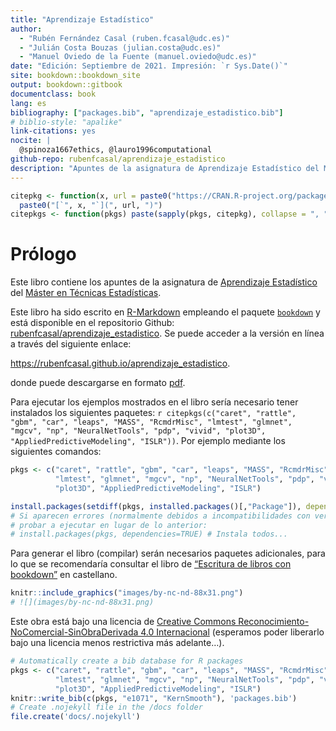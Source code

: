 ```yaml
--- 
title: "Aprendizaje Estadístico"
author: 
  - "Rubén Fernández Casal (ruben.fcasal@udc.es)"
  - "Julián Costa Bouzas (julian.costa@udc.es)"
  - "Manuel Oviedo de la Fuente (manuel.oviedo@udc.es)"
date: "Edición: Septiembre de 2021. Impresión: `r Sys.Date()`"
site: bookdown::bookdown_site
output: bookdown::gitbook
documentclass: book
lang: es
bibliography: ["packages.bib", "aprendizaje_estadistico.bib"]
# biblio-style: "apalike"
link-citations: yes
nocite: |
  @spinoza1667ethics, @lauro1996computational
github-repo: rubenfcasal/aprendizaje_estadistico
description: "Apuntes de la asignatura de Aprendizaje Estadístico del Máster en Técnicas Estadísticas."
---
```


```r
citepkg <- function(x, url = paste0("https://CRAN.R-project.org/package=", x))
  paste0("[`", x, "`](", url, ")")
citepkgs <- function(pkgs) paste(sapply(pkgs, citepkg), collapse = ", ")
```

# Prólogo {-}

Este libro contiene los apuntes de la asignatura de [Aprendizaje Estadístico](http://eamo.usc.es/pub/mte/index.php?option=com_content&view=article&id=74) del [Máster en Técnicas Estadísticas](http://eio.usc.es/pub/mte). 

Este libro ha sido escrito en [R-Markdown](http://rmarkdown.rstudio.com) empleando el paquete [`bookdown`](https://bookdown.org/yihui/bookdown/)  y está disponible en el repositorio Github: [rubenfcasal/aprendizaje_estadistico](https://github.com/rubenfcasal/aprendizaje_estadistico). 
Se puede acceder a la versión en línea a través del siguiente enlace:

<https://rubenfcasal.github.io/aprendizaje_estadistico>.

donde puede descargarse en formato [pdf](https://rubenfcasal.github.io/aprendizaje_estadistico/aprendizaje_estadistico.pdf).

Para ejecutar los ejemplos mostrados en el libro sería necesario tener instalados los siguientes paquetes:
`r citepkgs(c("caret", "rattle", "gbm", "car", "leaps", "MASS", "RcmdrMisc", "lmtest", "glmnet", "mgcv", "np", "NeuralNetTools", "pdp", "vivid", "plot3D", "AppliedPredictiveModeling", "ISLR"))`.
<!-- 
Comprobar si es necesario añadir: "pls"
Para el gráfico de red: "network", "sna", "intergraph" 
-->
Por ejemplo mediante los siguientes comandos:
```r
pkgs <- c("caret", "rattle", "gbm", "car", "leaps", "MASS", "RcmdrMisc", 
          "lmtest", "glmnet", "mgcv", "np", "NeuralNetTools", "pdp", "vivid",
          "plot3D", "AppliedPredictiveModeling", "ISLR")

install.packages(setdiff(pkgs, installed.packages()[,"Package"]), dependencies = TRUE)
# Si aparecen errores (normalmente debidos a incompatibilidades con versiones ya instaladas), 
# probar a ejecutar en lugar de lo anterior:
# install.packages(pkgs, dependencies=TRUE) # Instala todos...
```
Para generar el libro (compilar) serán necesarios paquetes adicionales, 
para lo que se recomendaría consultar el libro de ["Escritura de libros con bookdown" ](https://rubenfcasal.github.io/bookdown_intro) en castellano.

```r
knitr::include_graphics("images/by-nc-nd-88x31.png") 
# ![](images/by-nc-nd-88x31.png)

``` 

Este obra está bajo una licencia de [Creative Commons Reconocimiento-NoComercial-SinObraDerivada 4.0 Internacional](https://creativecommons.org/licenses/by-nc-nd/4.0/deed.es_ES) 
(esperamos poder liberarlo bajo una licencia menos restrictiva más adelante...).

```r
# Automatically create a bib database for R packages
pkgs <- c("caret", "rattle", "gbm", "car", "leaps", "MASS", "RcmdrMisc", 
          "lmtest", "glmnet", "mgcv", "np", "NeuralNetTools", "pdp", "vivid",
          "plot3D", "AppliedPredictiveModeling", "ISLR")
knitr::write_bib(c(pkgs, "e1071", "KernSmooth"), 'packages.bib')
# Create .nojekyll file in the /docs folder
file.create('docs/.nojekyll')
```
